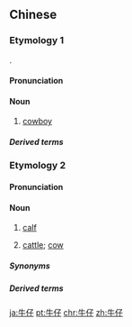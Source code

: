 ==Chinese==

===Etymology 1===
{{zh-forms|2=boy}}
{{calque|zh|en|cowboy}}.

====Pronunciation====
{{zh-pron
|m=niúzǎi,niúzǐ,2nb=variant
|c=ngau4 zai2
|h=pfs=n:ngiù-chṳ́/s:ngiù-chái
|mn=gû-仔
|cat=n
}}

====Noun====
{{zh-noun}}

# [[cowboy]] {{zh-mw|m,c:個}}

=====Derived terms=====
{{zh-der|牛仔褲:jeans|牛仔服|牛仔舞|牛仔衫|牛仔裝|牛仔布|牛仔衣|牛仔裙}}

===Etymology 2===
{{zh-forms|2=''dimunitive suffix''|alt=牛囝-Min}}

====Pronunciation====
{{zh-pron
|c=ngau4 zai2
|h=pfs=ngiù-é
|md=ngù-giāng
|mn=gû-仔
|cat=n
}}

====Noun====
{{zh-noun}}

# {{lb|zh|Cantonese|Min}} [[calf]] {{gloss|young cow or bull}} {{zh-mw|c:隻}}
# {{lb|zh|Hakka}} [[cattle]]; [[cow]]

=====Synonyms=====
{{zh-dial|小牛}}
{{zh-dial|牛}}

=====Derived terms=====
{{zh-der|牛仔毋捌虎:gû-á m̄-pat hó͘}}

[[ja:牛仔]]
[[pt:牛仔]]
[[chr:牛仔]]
[[zh:牛仔]]